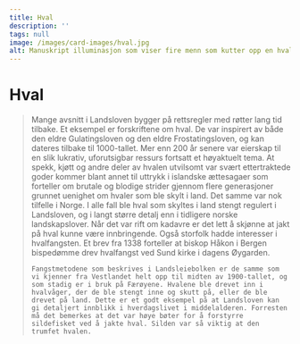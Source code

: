 ```yaml
---
title: Hval
description: ''
tags: null
image: /images/card-images/hval.jpg
alt: Manuskript illuminasjon som viser fire menn som kutter opp en hval.
---
```



# Hval

<Blockquote
    quote='«Folk kan fange hval hvor de vil, unntatt sildehval under sildefisket».'
    footer='Landsleiebolken, kapittel 64' />


<Container stil="initial side">
    Mange avsnitt i Landsloven bygger på rettsregler med røtter lang tid tilbake. Et eksempel er forskriftene om hval. De var inspirert av både den eldre Gulatingsloven og den eldre Frostatingsloven, og kan dateres tilbake til 1000-tallet. Mer enn 200 år senere var eierskap til en slik lukrativ, uforutsigbar ressurs fortsatt et høyaktuelt tema. At spekk, kjøtt og andre deler av hvalen utvilsomt var svært ettertraktede goder kommer blant annet til uttrykk i islandske ættesagaer som forteller om brutale og blodige strider gjennom flere generasjoner grunnet uenighet om hvaler som ble skylt i land. Det samme var nok tilfelle i Norge. I alle fall ble hval som skyltes i land stengt regulert i Landsloven, og i langt større detalj enn i tidligere norske landskapslover. Når det var rift om kadavre er det lett å skjønne at jakt på hval kunne være innbringende. Også storfolk hadde interesser i hvalfangsten. Et brev fra 1338 forteller at biskop Håkon i Bergen bispedømme drev hvalfangst ved Sund kirke i dagens Øygarden. 
    
    Fangstmetodene som beskrives i Landsleiebolken er de samme som vi kjenner fra Vestlandet helt opp til midten av 1900-tallet, og som stadig er i bruk på Færøyene. Hvalene ble drevet inn i hvalvåger, der de ble stengt inne og skutt på, eller de ble drevet på land. Dette er et godt eksempel på at Landsloven kan gi detaljert innblikk i hverdagslivet i middelalderen. Forresten må det bemerkes at det var høye bøter for å forstyrre sildefisket ved å jakte hval. Silden var så viktig at den trumfet hvalen.
</Container>

<Figure
    image="/images/landsleiebolken/B9481.jpg"
    title="Pilspiss i jern"
    alt="Pilspiss i jern"
    href="https://digitaltmuseum.no/0210114537733/b-9481-pilspiss-i-jern-etter-konservering"
>
</Figure>
